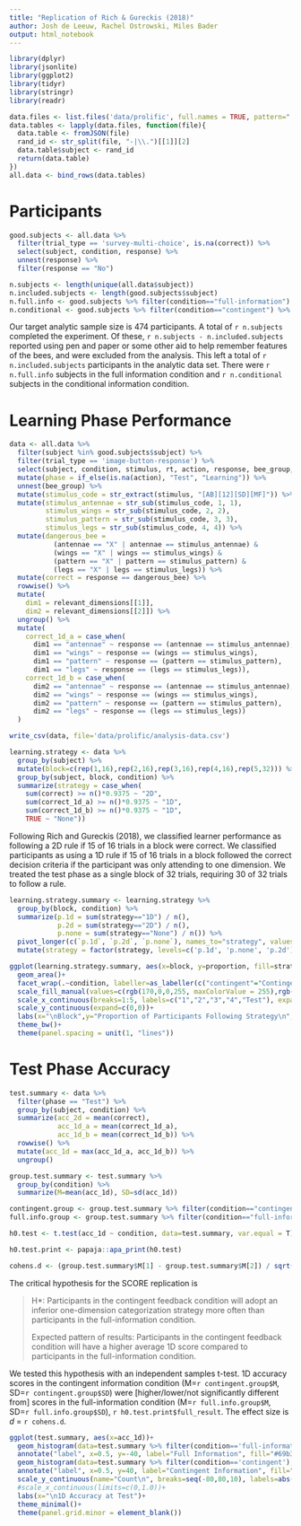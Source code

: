 ```yaml
---
title: "Replication of Rich & Gureckis (2018)"
author: Josh de Leeuw, Rachel Ostrowski, Miles Bader
output: html_notebook
---
```


```r
library(dplyr)
library(jsonlite)
library(ggplot2)
library(tidyr)
library(stringr)
library(readr)
```

```r
data.files <- list.files('data/prolific', full.names = TRUE, pattern=".json")
data.tables <- lapply(data.files, function(file){
  data.table <- fromJSON(file)
  rand_id <- str_split(file, "-|\\.")[[1]][2]
  data.table$subject <- rand_id
  return(data.table)
})
all.data <- bind_rows(data.tables)
```

# Participants

```r
good.subjects <- all.data %>% 
  filter(trial_type == 'survey-multi-choice', is.na(correct)) %>%
  select(subject, condition, response) %>%
  unnest(response) %>%
  filter(response == "No")
```

```r
n.subjects <- length(unique(all.data$subject))
n.included.subjects <- length(good.subjects$subject)
n.full.info <- good.subjects %>% filter(condition=="full-information") %>% nrow()
n.conditional <- good.subjects %>% filter(condition=="contingent") %>% nrow()
```

Our target analytic sample size is 474 participants. A total of `r n.subjects` completed the experiment. Of these, `r n.subjects - n.included.subjects` reported using pen and paper or some other aid to help remember features of the bees, and were excluded from the analysis. This left a total of `r n.included.subjects` participants in the analytic data set. There were `r n.full.info` subjects in the full information condition and `r n.conditional` subjects in the conditional information condition.

# Learning Phase Performance

```r
data <- all.data %>% 
  filter(subject %in% good.subjects$subject) %>%
  filter(trial_type == 'image-button-response') %>%
  select(subject, condition, stimulus, rt, action, response, bee_group, relevant_dimensions) %>%
  mutate(phase = if_else(is.na(action), "Test", "Learning")) %>%
  unnest(bee_group) %>%
  mutate(stimulus_code = str_extract(stimulus, "[AB][12][SD][MF]")) %>%
  mutate(stimulus_antennae = str_sub(stimulus_code, 1, 1),
         stimulus_wings = str_sub(stimulus_code, 2, 2),
         stimulus_pattern = str_sub(stimulus_code, 3, 3),
         stimulus_legs = str_sub(stimulus_code, 4, 4)) %>%
  mutate(dangerous_bee = 
           (antennae == "X" | antennae == stimulus_antennae) &
           (wings == "X" | wings == stimulus_wings) &
           (pattern == "X" | pattern == stimulus_pattern) &
           (legs == "X" | legs == stimulus_legs)) %>%
  mutate(correct = response == dangerous_bee) %>%
  rowwise() %>%
  mutate(
    dim1 = relevant_dimensions[[1]],
    dim2 = relevant_dimensions[[2]]) %>%
  ungroup() %>%
  mutate(
    correct_1d_a = case_when(
      dim1 == "antennae" ~ response == (antennae == stimulus_antennae),
      dim1 == "wings" ~ response == (wings == stimulus_wings),
      dim1 == "pattern" ~ response == (pattern == stimulus_pattern),
      dim1 == "legs" ~ response == (legs == stimulus_legs)),
    correct_1d_b = case_when(
      dim2 == "antennae" ~ response == (antennae == stimulus_antennae),
      dim2 == "wings" ~ response == (wings == stimulus_wings),
      dim2 == "pattern" ~ response == (pattern == stimulus_pattern),
      dim2 == "legs" ~ response == (legs == stimulus_legs))
  )
```

```r
write_csv(data, file='data/prolific/analysis-data.csv')
```

```r
learning.strategy <- data %>%
  group_by(subject) %>%
  mutate(block=c(rep(1,16),rep(2,16),rep(3,16),rep(4,16),rep(5,32))) %>%
  group_by(subject, block, condition) %>%
  summarize(strategy = case_when(
    sum(correct) >= n()*0.9375 ~ "2D",
    sum(correct_1d_a) >= n()*0.9375 ~ "1D",
    sum(correct_1d_b) >= n()*0.9375 ~ "1D",
    TRUE ~ "None"))
```

Following Rich and Gureckis (2018), we classified learner performance as following a 2D rule if 15 of 16 trials in a block were correct. We classified participants as using a 1D rule if 15 of 16 trials in a block followed the correct decision criteria if the participant was only attending to one dimension. We treated the test phase as a single block of 32 trials, requiring 30 of 32 trials to follow a rule.

```r
learning.strategy.summary <- learning.strategy %>%
  group_by(block, condition) %>%
  summarize(p.1d = sum(strategy=="1D") / n(),
            p.2d = sum(strategy=="2D") / n(),
            p.none = sum(strategy=="None") / n()) %>%
  pivot_longer(c(`p.1d`, `p.2d`, `p.none`), names_to="strategy", values_to="proportion") %>%
  mutate(strategy = factor(strategy, levels=c('p.1d', 'p.none', 'p.2d')))

ggplot(learning.strategy.summary, aes(x=block, y=proportion, fill=strategy))+
  geom_area()+
  facet_wrap(.~condition, labeller=as_labeller(c("contingent"="Contingent", "full-information"="Full Information")))+
  scale_fill_manual(values=c(rgb(170,0,0,255, maxColorValue = 255),rgb(0,0,0,0),rgb(0,207,68,255, maxColorValue = 255)), labels=c("One Dimensional", " ", "Two Dimensional"))+
  scale_x_continuous(breaks=1:5, labels=c("1","2","3","4","Test"), expand=c(0,0))+
  scale_y_continuous(expand=c(0,0))+
  labs(x="\nBlock",y="Proportion of Participants Following Strategy\n",fill="Strategy")+
  theme_bw()+
  theme(panel.spacing = unit(1, "lines"))
```

# Test Phase Accuracy

```r
test.summary <- data %>%
  filter(phase == "Test") %>%
  group_by(subject, condition) %>%
  summarize(acc_2d = mean(correct),
            acc_1d_a = mean(correct_1d_a),
            acc_1d_b = mean(correct_1d_b)) %>%
  rowwise() %>%
  mutate(acc_1d = max(acc_1d_a, acc_1d_b)) %>%
  ungroup()

group.test.summary <- test.summary %>%
  group_by(condition) %>%
  summarize(M=mean(acc_1d), SD=sd(acc_1d))

contingent.group <- group.test.summary %>% filter(condition=="contingent")
full.info.group <- group.test.summary %>% filter(condition=="full-information")
```

```r
h0.test <- t.test(acc_1d ~ condition, data=test.summary, var.equal = T)

h0.test.print <- papaja::apa_print(h0.test)
```

```r
cohens.d <- (group.test.summary$M[1] - group.test.summary$M[2]) / sqrt(sum(group.test.summary$SD^2)/2)
```
The critical hypothesis for the SCORE replication is

> H*: Participants in the contingent feedback condition will adopt an inferior one-dimension categorization strategy more often than participants in the full-information condition. 
>
> Expected pattern of results: Participants in the contingent feedback condition will have a higher average 1D score compared to participants in the full-information condition.

We tested this hypothesis with an independent samples t-test. 1D accuracy scores in the contingent information condition (M=`r contingent.group$M`, SD=`r contingent.group$SD`) were [higher/lower/not significantly different from] scores in the full-information condition (M=`r full.info.group$M`, SD=`r full.info.group$SD`), `r h0.test.print$full_result`. The effect size is *d* = `r cohens.d`.

```r
ggplot(test.summary, aes(x=acc_1d))+
  geom_histogram(data=test.summary %>% filter(condition=='full-information'), aes(y = -..count..), fill="#69b3a2", binwidth=1/16)+
  annotate("label", x=0.5, y=-40, label="Full Information", fill="#69b3a2", color="#ffffff", fontface="bold",label.padding=unit(.5, "lines"), label.r=unit(0.25, "lines"))+
  geom_histogram(data=test.summary %>% filter(condition=='contingent'), aes(y = ..count..), fill="#404080", binwidth=1/16)+
  annotate("label", x=0.5, y=40, label="Contingent Information", fill="#404080", color="#ffffff", fontface="bold", label.padding=unit(.5, "lines"), label.r=unit(0.25, "lines"))+
  scale_y_continuous(name="Count\n", breaks=seq(-80,80,10), labels=abs(seq(-80,80,10)))+
  #scale_x_continuous(limits=c(0,1.0))+
  labs(x="\n1D Accuracy at Test")+
  theme_minimal()+
  theme(panel.grid.minor = element_blank())
  
```